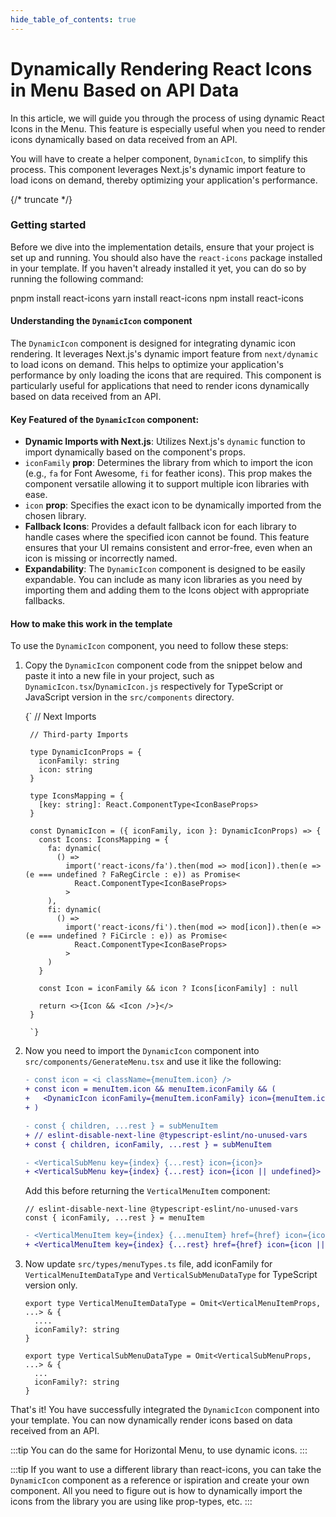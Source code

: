 ```yaml
---
hide_table_of_contents: true
---
```



# Dynamically Rendering React Icons in Menu Based on API Data

In this article, we will guide you through the process of using dynamic React Icons in the Menu. This feature is especially useful when you need to render icons dynamically based on data received from an API. 

You will have to create a helper component, `DynamicIcon`, to simplify this process. This component leverages Next.js's dynamic import feature to load icons on demand, thereby optimizing your application's performance.

{/* truncate */}

### Getting started

Before we dive into the implementation details, ensure that your project is set up and running. You should also have the `react-icons` package installed in your template. If you haven't already installed it yet, you can do so by running the following command:

<Tabs>
  <TabItem value="pnpm">
    <CodeBlock language='bash'>pnpm install react-icons</CodeBlock>
  </TabItem>
  <TabItem value="yarn">
    <CodeBlock language='bash'>yarn install react-icons</CodeBlock>
  </TabItem>
  <TabItem value="npm">
    <CodeBlock language='bash'>npm install react-icons</CodeBlock>
  </TabItem>
</Tabs>

#### Understanding the `DynamicIcon` component

The `DynamicIcon` component is designed for integrating dynamic icon rendering. It leverages Next.js's dynamic import feature from `next/dynamic` to load icons on demand. This helps to optimize your application's performance by only loading the icons that are required. This component is particularly useful for applications that need to render icons dynamically based on data received from an API.

#### Key Featured of the `DynamicIcon` component:

- **Dynamic Imports with Next.js**: Utilizes Next.js's `dynamic` function to import dynamically based on the component's props.
- `iconFamily` **prop**: Determines the library  from which to import the icon (e.g., `fa` for Font Awesome, `fi` for feather icons). This prop makes the component versatile allowing it to support multiple icon libraries with ease.
- `icon` **prop**: Specifies the exact icon to be dynamically imported from the chosen library.
- **Fallback Icons**: Provides a default fallback icon for each library to handle cases where the specified icon cannot be found. This feature ensures that your UI remains consistent and error-free, even when an icon is missing or incorrectly named.
- **Expandability**: The `DynamicIcon` component is designed to be easily expandable. You can include as many icon libraries as you need by importing them and adding them to the Icons object with appropriate fallbacks.

#### How to make this work in the template

To use the `DynamicIcon` component, you need to follow these steps:

1. Copy the `DynamicIcon` component code from the snippet below and paste it into a new file in your project, such as `DynamicIcon.tsx`/`DynamicIcon.js` respectively for TypeScript or JavaScript version in the `src/components` directory.

    <TsToJsCodeSnippet>{`
        // Next Imports

        // Third-party Imports

        type DynamicIconProps = {
          iconFamily: string
          icon: string
        }

        type IconsMapping = {
          [key: string]: React.ComponentType<IconBaseProps>
        }

        const DynamicIcon = ({ iconFamily, icon }: DynamicIconProps) => {
          const Icons: IconsMapping = {
            fa: dynamic(
              () =>
                import('react-icons/fa').then(mod => mod[icon]).then(e => (e === undefined ? FaRegCircle : e)) as Promise<
                  React.ComponentType<IconBaseProps>
                >
            ),
            fi: dynamic(
              () =>
                import('react-icons/fi').then(mod => mod[icon]).then(e => (e === undefined ? FiCircle : e)) as Promise<
                  React.ComponentType<IconBaseProps>
                >
            )
          }

          const Icon = iconFamily && icon ? Icons[iconFamily] : null

          return <>{Icon && <Icon />}</>
        }

        `}
    </TsToJsCodeSnippet>

2. Now you need to import the `DynamicIcon` component into `src/components/GenerateMenu.tsx` and use it like the following:

    ```diff
    - const icon = <i className={menuItem.icon} />
    + const icon = menuItem.icon && menuItem.iconFamily && (
    +   <DynamicIcon iconFamily={menuItem.iconFamily} icon={menuItem.icon} />
    + )

    - const { children, ...rest } = subMenuItem
    + // eslint-disable-next-line @typescript-eslint/no-unused-vars
    + const { children, iconFamily, ...rest } = subMenuItem

    - <VerticalSubMenu key={index} {...rest} icon={icon}>
    + <VerticalSubMenu key={index} {...rest} icon={icon || undefined}>
    ```
    
    Add this before returning the `VerticalMenuItem` component:

    ```tsx
    // eslint-disable-next-line @typescript-eslint/no-unused-vars
    const { iconFamily, ...rest } = menuItem
    ```

    ```diff
    - <VerticalMenuItem key={index} {...menuItem} href={href} icon={icon}>
    + <VerticalMenuItem key={index} {...rest} href={href} icon={icon || undefined}>
    ```

  3. Now update `src/types/menuTypes.ts` file, add iconFamily for `VerticalMenuItemDataType` and `VerticalSubMenuDataType` for TypeScript version only.
      ```tsx
      export type VerticalMenuItemDataType = Omit<VerticalMenuItemProps, ...> & {
        ....
        iconFamily?: string
      }

      export type VerticalSubMenuDataType = Omit<VerticalSubMenuProps, ...> & {
        ...
        iconFamily?: string
      }
      ```

That's it! You have successfully integrated the `DynamicIcon` component into your template. You can now dynamically render icons based on data received from an API.

:::tip
You can do the same for Horizontal Menu, to use dynamic icons.
:::

:::tip
If you want to use a different library than react-icons, you can take the `DynamicIcon` component as a reference or ispiration and create your own component. All you need to figure out is how to dynamically import the icons from the library you are using like prop-types, etc.
:::
